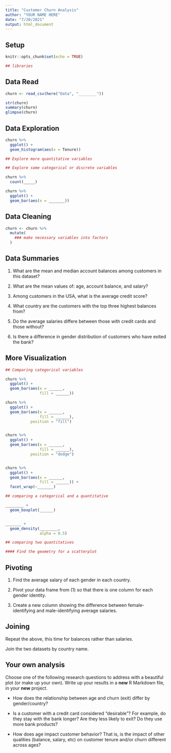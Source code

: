 ```yaml
---
title: "Customer Churn Analysis"
author: "YOUR NAME HERE"
date: "7/20/2021"
output: html_document
---
```


## Setup

```r
knitr::opts_chunk$set(echo = TRUE)
```

```r
## libraries
```

## Data Read

```r
churn <- read_csv(here("Data", "________"))
```

```r
str(churn)
summary(churn)
glimpse(churn)
```


## Data Exploration

```r
churn %>%
  ggplot() +
  geom_histogram(aes(x = Tenure))

## Explore more quantitative variables
```


```r
## Explore some categorical or discrete variables

churn %>%
  count(_____)

churn %>%
  ggplot() +
  geom_bar(aes(x = _______))

```

## Data Cleaning


```r
churn <- churn %>%
  mutate(
    ### make necessary variables into factors
  )
```

## Data Summaries

1. What are the mean and median account balances among customers in this dataset?

2. What are the mean values of: age, account balance, and salary?

3. Among customers in the USA, what is the average credit score?

4. What country are the customers with the top three highest balances from?

5. Do the average salaries differe between those with credit cards and those without?

6. Is there a difference in gender distribution of customers who have exited the bank?


## More Visualization

```r
## Comparing categorical variables

churn %>%
  ggplot() +
  geom_bar(aes(x = ______,
               fill = ______))

churn %>%
  ggplot() +
  geom_bar(aes(x = ______,
               fill = ______),
           position = "fill")


churn %>%
  ggplot() +
  geom_bar(aes(x = ______,
               fill = ______),
           position = "dodge")


churn %>%
  ggplot() +
  geom_bar(aes(x = ______,
               fill = ______)) +
  facet_wrap(~_______)
```

```r
## comparing a categorical and a quantitative

________ +
  geom_boxplot(______)


_______ + 
  geom_density(________,
               alpha = 0.5)

```


```r
## comparing two quantitatives

#### Find the geometry for a scatterplot

```


## Pivoting

1. Find the average salary of each gender in each country.

2. Pivot your data frame from (1) so that there is one column for each gender identity.

3. Create a new column showing the difference between female-identifying and male-identifying average salaries.


## Joining

Repeat the above, this time for balances rather than salaries.

Join the two datasets by country name.


## Your own analysis

Choose one of the following research questions to address with a beautiful plot (or make up your own).  Write up your results in a **new** R Markdown file, in your **new** project.

* How does the relationship between age and churn (exit) differ by gender/country?

* Is a customer with a credit card considered "desirable"?  For example, do they stay with the bank longer?  Are they less likely to exit? Do they use more bank products?

* How does age impact customer behavior?  That is, is the impact of other qualities (balance, salary, etc) on customer tenure and/or churn different across ages?

